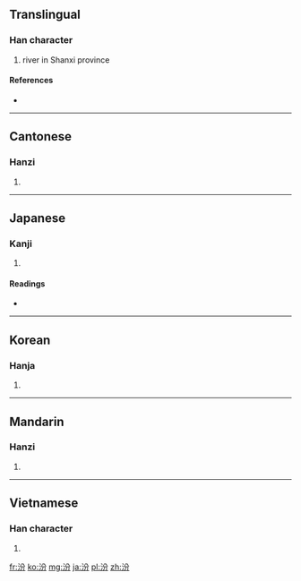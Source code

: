 ==Translingual==

===Han character===
{{Han char|rn=85|rad=水|as=04|sn=7|four=3812<sub>7</sub>|canj=水金尸竹 (ECSH)}}

# river in Shanxi province

====References====
* {{Han ref|kx=0609.070|dkj=17178|dj=1002.040|hdz=31568.070|uh=6C7E|ud=27774|bh=A857|bd=43095}}

----

==Cantonese==

===Hanzi===
{{yue-hanzi|jyut=|y=fan4}}

# {{defn|Cantonese|sort=水04}}

----

==Japanese==

===Kanji===
{{ja-kanji|grade=|rs=水04}}

# {{defn|Japanese|sort=水04}}

====Readings====
* {{ja-readings|on=[[ふん]] (fun)|kun=[[おおきい]] (ookii)}}

----

==Korean==

===Hanja===
{{ko-hanja|hangeul=분|eumhun=|rv=bun|mr=pun|y=pun}}

# {{defn|Korean|sort=水04}}

----

==Mandarin==

===Hanzi===
{{cmn-hanzi|pin=[[fēn]] ([[fen1]]), [[fén]] ([[fen2]]), [[pén]] ([[pen2]])|wg=fen<sup>1</sup>, fen<sup>2</sup>, p'en<sup>2</sup>}}

# {{defn|Mandarin|sort=水04}}

----

==Vietnamese==

===Han character===
{{vi-hantu|[[phần]]|rs=水04}}

# {{defn|Vietnamese|sort=水04}}

[[fr:汾]]
[[ko:汾]]
[[mg:汾]]
[[ja:汾]]
[[pl:汾]]
[[zh:汾]]